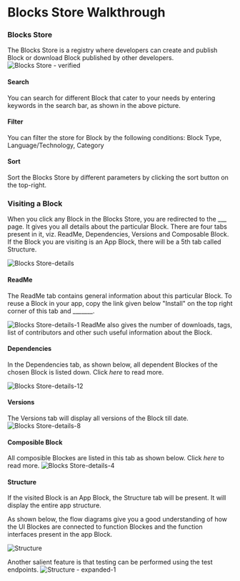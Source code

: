 # Blocks Store Walkthrough

### Blocks Store

The Blocks Store is a registry where developers can create and publish Block or download Block published by other developers. 
![Blocks Store - verified](https://user-images.githubusercontent.com/33730398/159855753-8b016637-1fd4-4071-8439-9fec15723829.png)

#### Search
You can search for different Block that cater to your needs by entering keywords in the search bar, as shown in the above picture.

#### Filter
You can filter the store for Block by the following conditions: Block Type, Language/Technology, Category

#### Sort
Sort the Blocks Store by different parameters by clicking the sort button on the top-right.

### Visiting a Block

When you click any Block in the Blocks Store, you are redirected to the ___ page. It gives you all details about the particular Block. There are four tabs present in it, viz. ReadMe, Dependencies, Versions and Composable Block. If the Block you are visiting is an App Block, there will be a 5th tab called Structure.

![Blocks Store-details](https://user-images.githubusercontent.com/33730398/159855841-9b7f0cde-c43f-41ab-b943-51884454c280.png)

#### ReadMe
The ReadMe tab contains general information about this particular Block. To reuse a Block in your app, copy the link given below "Install" on the top right corner of this tab and _______. 

![Blocks Store-details-1](https://user-images.githubusercontent.com/33730398/159855910-e1f265b2-a853-43ea-8bd8-48ad3d77677e.png)
ReadMe also gives the number of downloads, tags, list of contributors and other such useful information about the Block.

#### Dependencies
In the Dependencies tab, as shown below, all dependent Blockes of the chosen Block is listed down. Click *here* to read more.

![Blocks Store-details-12](https://user-images.githubusercontent.com/33730398/159856319-ab155d86-4167-4b6e-b3f0-ad4f04f81146.png)

#### Versions
The Versions tab will display all versions of the Block till date. 
![Blocks Store-details-8](https://user-images.githubusercontent.com/33730398/159856147-af169e37-e8cd-4a34-99dc-55befa0b2d68.png)

#### Composible Block
All composible Blockes are listed in this tab as shown below. Click *here* to read more.
![Blocks Store-details-4](https://user-images.githubusercontent.com/33730398/159856037-06dc32c0-8d71-47a3-9e10-a7683204abf9.png)

#### Structure
If the visited Block is an App Block, the Structure tab will be present. It will display the entire app structure. 

As shown below, the flow diagrams give you a good understanding of how the UI Blockes are connected to function Blockes and the function interfaces present in the app Block.

![Structure](https://user-images.githubusercontent.com/33730398/159856612-c69f9228-b470-4b97-9687-49f9c637e41d.png)

Another salient feature is that testing can be performed using the test endpoints. 
![Structure - expanded-1](https://user-images.githubusercontent.com/33730398/159856664-aba51cb1-ade5-44fb-999d-917d8196237b.png)
